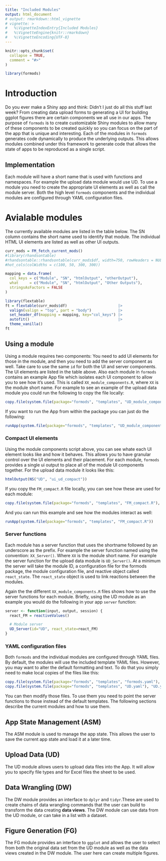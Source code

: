 ```yaml
---
title: "Included Modules"
output: html_document
# output: rmarkdown::html_vignette
# vignette: >
#   %\VignetteIndexEntry{Included Modules}
#   %\VignetteEngine{knitr::rmarkdown}
#   %\VignetteEncoding{UTF-8}
---
```


```r
knitr::opts_chunk$set(
  collapse = TRUE,
  comment = "#>"
)

library(formods)
```


# Introduction 

Do you ever make a Shiny app and think: Didn't I just do all this stuff last week? From creating data upload forms to generating a UI for building ggplot figures there are certain components we all use in our apps. The purpose of `formods` is to create customizable Shiny modules to allow many of these components to be created quickly so you can focus on the part of the app that is unique and interesting. Each of the modules in `formods` generates code dynamically to produce the underlying outputs. This allows modules combined under this framework to generate code that allows the state of apps to be reproduced as a single script. 

## Implementation

Each module will have a short name that is used with functions and namespaces. For example the upload data module would use UD. To use a module you need to create the appropriate UI elements as well as call the module server. Both the high level `formods` components and the individual modules are configured through YAML configuration files.  

# Avialable modules

The currently available modules are listed in the table below. The SN column
contains the short name used to identify that module. The individual HTML UI
elements are listed as well as other UI outputs.

```r
curr_mods = FM_fetch_current_mods()
#library(rhandsontable)
#rhandsontable::rhandsontable(curr_mods$df, width=750, rowHeaders = NULL) %>%
#hot_cols(colWidths = c(100, 50, 300, 300)) 

mapping = data.frame(
  col_keys = c("Module", "SN", "htmlOutput", "otherOutput"),
  what     = c("Module", "SN", "htmlOutput", "Other Outputs"),
  stringsAsFactors = FALSE
)

library(flextable)
ft = flextable(curr_mods$df)                       |>
  valign(valign = "top", part = "body")            |>
  set_header_df(mapping = mapping, key="col_keys") |>
  autofit()                                        |>
  theme_vanilla()
ft
```

## Using a module

Using a module requires two components: You need to add UI elements for those in the module, and then you need to add the server component as well. Take care to use the same `id` for both the UI and server components. The UI elements are listed in the table above. Also each module in `formods` contains an example App file which isolates each UI component to allow you to see how it's used. This is called `XX_module_components.R`, where `XX` is the module short name. For example to see an example of the upload data module you could run the following to copy the file locally:

``` r
copy.file(system.file(package="formods", "templates", "UD_module_components.R"), "UD_module_components.R")
``` 

If you want to run the App from within the package you can just do the following:

``` r
runApp(system.file(package="formods", "templates", "UD_module_components.R"))
``` 

### Compact UI elements

Using the module components script above, you can see whate each UI element looks like and how it behaves. This allows you to have granular control over the UI elements and their placement. For each module, `formods` provides a single ui output to place all of the module UI components together. For the upload data module it looks like this:

``` r
htmlOutput(NS("UD", "ui_ud_compact"))
``` 

If you copy the `FM_compact.R` file locally, you can see how these are used for each module: 

``` r
copy.file(system.file(package="formods", "templates", "FM_compact.R"), "FM_compact.R")
```

And you can run this example and see how the modules interact as well:

``` r
runApp(system.file(package="formods", "templates", "FM_compact.R"))
```

### Server functions

Each module has a server function that uses the shortname followed by an underscore as the prefix. For example the server function named using the convention: `XX_Server()`. Where `XX` is the module short name. For example the server function for the upload data module is `UD_Server()`. At a minimum the server will take the module ID, a configuration file for the formods package, the module configuration file, and reactive object called `react_state`. The `react_state` object is used to link reactions between the modules.

Again the the different `XX_module_components.R` files shows how to use the server functions for each module. Briefly, using the UD module as an example you would do the following in your app `server` function:

```r
server <- function(input, output, session) {
  react_FM = reactiveValues()

  # Module server
  UD_Server(id="UD", react_state=react_FM)
}
```

### YAML configuration files

Both `formods` and the individual modules are configured through YAML files. By default, the modules will use the included template YAML files. However, you may want to alter the default formatting and text. To do that you simply need to make local copies of the files like this:


``` r
copy.file(system.file(package="formods", "templates", "formods.yaml"), "formods.yaml")
copy.file(system.file(package="formods", "templates", "UD.yaml"), "UD.yaml")
```

You can then modify those files. To use them you need to point the server functions to those instead of the default templates. The following sections describe the current modules and how to use them. 

## App State Management (ASM)

The ASM module is used to manage the app state. This allows the user to save the current app state and load it at a later time.

## Upload Data (UD)

The UD module allows users to upload data files into the App. It will allow you to specify file types and for Excel files the sheet to be used.

## Data Wrangling (DW)

The DW module provides an interface to `dplyr` and `tidyr`.These are used to create chains of data wrangling commands that the user can build to transform the data creating **data views**. The DW module can use data from the UD module, or can take in a list with a dataset.

## Figure Generation (FG)

The FG module provides an interface to `ggplot` and allows the user to select from both the original data set from the UD module as well as the data views created in the DW module. The user here can create multiple figures.
